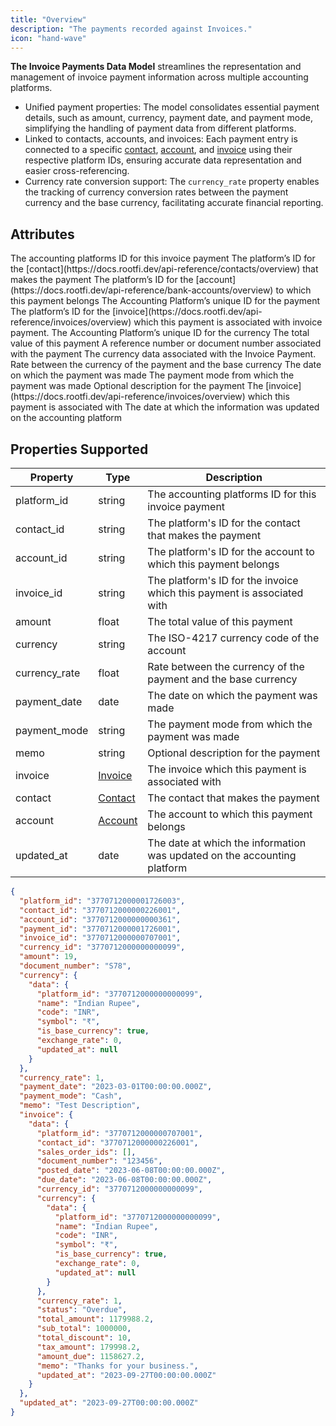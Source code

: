 ```yaml
---
title: "Overview"
description: "The payments recorded against Invoices."
icon: "hand-wave"
---
```


**The Invoice Payments Data Model** streamlines the representation and management of invoice payment information across multiple accounting platforms.

- Unified payment properties: The model consolidates essential payment details, such as amount, currency, payment date, and payment mode, simplifying the handling of payment data from different platforms.
- Linked to contacts, accounts, and invoices: Each payment entry is connected to a specific [contact](/docs/contacts), [account](/docs/accounts), and [invoice](/docs/invoices) using their respective platform IDs, ensuring accurate data representation and easier cross-referencing.
- Currency rate conversion support: The `currency_rate` property enables the tracking of currency conversion rates between the payment currency and the base currency, facilitating accurate financial reporting.

## Attributes

<ResponseField name="platform_id" type="string" required>
  The accounting platforms ID for this invoice payment
</ResponseField>

<ResponseField name="contact_id" type="string">
  The platform’s ID for the [contact](https://docs.rootfi.dev/api-reference/contacts/overview) that makes the payment
</ResponseField>

<ResponseField name="account_id" type="string">
  The platform’s ID for the [account](https://docs.rootfi.dev/api-reference/bank-accounts/overview) to which this payment belongs
</ResponseField>

<ResponseField name="payment_id" type="string">
  The Accounting Platform’s unique ID for the payment
</ResponseField>

<ResponseField name="invoice_id" type="string">
  The platform’s ID for the [invoice](https://docs.rootfi.dev/api-reference/invoices/overview) which this payment is associated with invoice payment.
</ResponseField>

<ResponseField name="currency_id" type="string">
  The Accounting Platform’s unique ID for the currency
</ResponseField>

<ResponseField name="amount" type="float">
  The total value of this payment
</ResponseField>

<ResponseField name="document_number" type="string">
  A reference number or document number associated with the payment
</ResponseField>

<ResponseField name="currency" type="Object">
  The currency data associated with the Invoice Payment.
  <Expandable title="properties">
    <ResponseField name="data" type="Object">
      <Expandable title="properties">
        <Snippet file="currency_snippet.mdx" />
      </Expandable>
    </ResponseField>
  </Expandable>
</ResponseField>

<ResponseField name="currency_rate" type="float">
  Rate between the currency of the payment and the base currency
</ResponseField>

<ResponseField name="payment_date" type="date">
  The date on which the payment was made
</ResponseField>

<ResponseField name="payment_mode" type="string">
  The payment mode from which the payment was made
</ResponseField>

<ResponseField name="memo" type="string" optional>
  Optional description for the payment
</ResponseField>

<ResponseField name="invoice" type="Invoice">
  The [invoice](https://docs.rootfi.dev/api-reference/invoices/overview) which this payment is associated with
  <Expandable title="properties">
    <ResponseField name="data" type="Object">
      <Expandable title="properties">
        <Snippet file="invoice_snippet.mdx" />
      </Expandable>
    </ResponseField>
  </Expandable>
</ResponseField>

<ResponseField name="updated_at" type="date">
  The date at which the information was updated on the accounting platform
</ResponseField>

## Properties Supported

| Property      | Type                      | Description                                                              |
| ------------- | ------------------------- | ------------------------------------------------------------------------ |
| platform_id   | string                    | The accounting platforms ID for this invoice payment                     |
| contact_id    | string                    | The platform's ID for the contact that makes the payment                 |
| account_id    | string                    | The platform's ID for the account to which this payment belongs          |
| invoice_id    | string                    | The platform's ID for the invoice which this payment is associated with  |
| amount        | float                     | The total value of this payment                                          |
| currency      | string                    | The ISO-4217 currency code of the account                                |
| currency_rate | float                     | Rate between the currency of the payment and the base currency           |
| payment_date  | date                      | The date on which the payment was made                                   |
| payment_mode  | string                    | The payment mode from which the payment was made                         |
| memo          | string                    | Optional description for the payment                                     |
| invoice       | [Invoice](/docs/invoices) | The invoice which this payment is associated with                        |
| contact       | [Contact](/docs/contacts) | The contact that makes the payment                                       |
| account       | [Account](/docs/accounts) | The account to which this payment belongs                                |
| updated_at    | date                      | The date at which the information was updated on the accounting platform |

<ResponseExample name="The Bank Transaction Object" >

```json The Invoice Payments Response Object
{
  "platform_id": "3770712000001726003",
  "contact_id": "3770712000000226001",
  "account_id": "3770712000000000361",
  "payment_id": "3770712000001726001",
  "invoice_id": "3770712000000707001",
  "currency_id": "3770712000000000099",
  "amount": 19,
  "document_number": "S78",
  "currency": {
    "data": {
      "platform_id": "3770712000000000099",
      "name": "Indian Rupee",
      "code": "INR",
      "symbol": "₹",
      "is_base_currency": true,
      "exchange_rate": 0,
      "updated_at": null
    }
  },
  "currency_rate": 1,
  "payment_date": "2023-03-01T00:00:00.000Z",
  "payment_mode": "Cash",
  "memo": "Test Description",
  "invoice": {
    "data": {
      "platform_id": "3770712000000707001",
      "contact_id": "3770712000000226001",
      "sales_order_ids": [],
      "document_number": "123456",
      "posted_date": "2023-06-08T00:00:00.000Z",
      "due_date": "2023-06-08T00:00:00.000Z",
      "currency_id": "3770712000000000099",
      "currency": {
        "data": {
          "platform_id": "3770712000000000099",
          "name": "Indian Rupee",
          "code": "INR",
          "symbol": "₹",
          "is_base_currency": true,
          "exchange_rate": 0,
          "updated_at": null
        }
      },
      "currency_rate": 1,
      "status": "Overdue",
      "total_amount": 1179988.2,
      "sub_total": 1000000,
      "total_discount": 10,
      "tax_amount": 179998.2,
      "amount_due": 1158627.2,
      "memo": "Thanks for your business.",
      "updated_at": "2023-09-27T00:00:00.000Z"
    }
  },
  "updated_at": "2023-09-27T00:00:00.000Z"
}
```

</ResponseExample>
